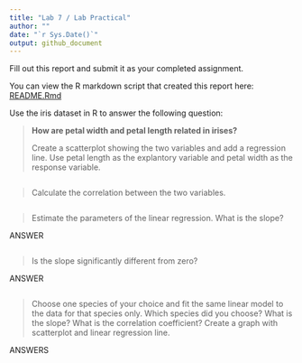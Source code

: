 ```yaml
---
title: "Lab 7 / Lab Practical"
author: ""
date: "`r Sys.Date()`"
output: github_document
---
```


Fill out this report and submit it as your completed assignment.

You can view the R markdown script that created this report here: [README.Rmd](README.Rmd)

Use the iris dataset in R to answer the following question:

> **How are petal width and petal length related in irises?**
>
> Create a scatterplot showing the two variables and add a regression line. Use petal length as the explantory variable and petal width as the response variable.

```r

```

> Calculate the correlation between the two variables.

```r

```

> Estimate the parameters of the linear regression. What is the slope?

ANSWER

```r

```

> Is the slope significantly different from zero?

ANSWER

```r

```

> Choose one species of your choice and fit the same linear model to the data for that species only. Which species did you choose? What is the slope? What is the correlation coefficient? Create a graph with scatterplot and linear regression line.

ANSWERS

```r

```
